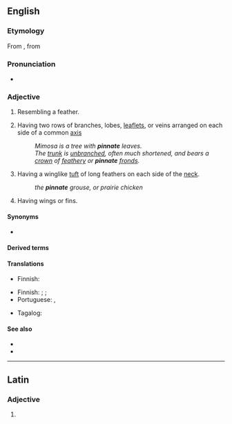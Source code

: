 ==English==

===Etymology===
From {{etyl|la|en}} {{m|la|pinnātus||[[feathered]]}}, from {{m|la|pinna||[[feather]]}}

===Pronunciation===
* {{IPA|en|/pɪnˈneɪt/}}

{{wikipedia}}

===Adjective===
{{en-adj}}

# Resembling a feather.
# {{lb|en|botany}} Having two rows of branches, lobes, [[leaflet]]s, or veins arranged on each side of a common [[axis]]
#: ''Mimosa is a tree with '''pinnate''' leaves.''
#: ''The [[trunk]] is [[unbranched]], often much shortened, and bears a [[crown]] of [[feathery]] or '''pinnate''' [[fronds]].''
# {{lb|en|zoology}} Having a winglike [[tuft]] of long feathers on each side of the [[neck]].
#: ''the '''pinnate''' grouse, or prairie chicken''
# {{lb|en|zoology}} Having wings or fins.

====Synonyms====
* {{l|en|pinnated}}

====Derived terms====
{{der3|en|abruptly-pinnate
|bipinnate
|even-pinnate
|imparipinnate
|multipinnate
|odd-pinnate
|paripinnate
|pluripinnate
|tripinnate
|tripinnated}}

====Translations====
{{trans-top|resembling a feather}}
* Finnish: {{t|fi|sulkamainen}}
{{trans-mid}}
{{trans-bottom}}

{{trans-top|having two rows of members arranged on each side of a common axis}}
* Finnish: {{t|fi|pariosainen}} {{qualifier|lobes}}; {{t|fi|parilehdykkäinen}} {{qualifier|leaflets}}; {{t+|fi|sulkasuoninen}} {{qualifier|veins}}
* Portuguese: {{t|pt|pinado}}, {{t|pt|penado}}
{{trans-mid}}
* Tagalog: {{t|tl|sangahan}}
{{trans-bottom}}

{{trans-top|having a winglike tuft of long feathers on each side of the neck}}
{{trans-mid}}
{{trans-bottom}}

====See also====
* {{l|en|pinnately}}
* {{l|en|palmate}}

----

==Latin==

===Adjective===
{{la-adj-form|pinnāte}}

# {{inflection of|la|pinnātus||voc|m|s}}